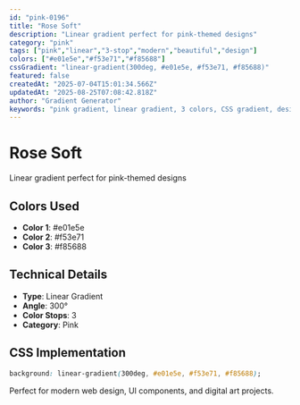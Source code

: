 ```yaml
---
id: "pink-0196"
title: "Rose Soft"
description: "Linear gradient perfect for pink-themed designs"
category: "pink"
tags: ["pink","linear","3-stop","modern","beautiful","design"]
colors: ["#e01e5e","#f53e71","#f85688"]
cssGradient: "linear-gradient(300deg, #e01e5e, #f53e71, #f85688)"
featured: false
createdAt: "2025-07-04T15:01:34.566Z"
updatedAt: "2025-08-25T07:08:42.818Z"
author: "Gradient Generator"
keywords: "pink gradient, linear gradient, 3 colors, CSS gradient, design, #e01e5e, #f53e71, #f85688"
---
```


# Rose Soft

Linear gradient perfect for pink-themed designs

## Colors Used
- **Color 1**: #e01e5e
- **Color 2**: #f53e71
- **Color 3**: #f85688

## Technical Details
- **Type**: Linear Gradient
- **Angle**: 300°
- **Color Stops**: 3
- **Category**: Pink

## CSS Implementation
```css
background: linear-gradient(300deg, #e01e5e, #f53e71, #f85688);
```

Perfect for modern web design, UI components, and digital art projects.

